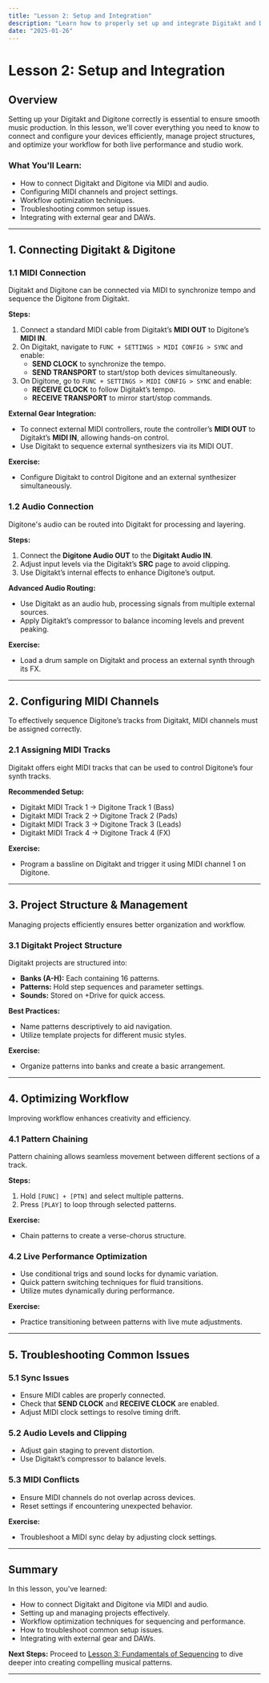 ```yaml
---
title: "Lesson 2: Setup and Integration"
description: "Learn how to properly set up and integrate Digitakt and Digitone for a seamless workflow."
date: "2025-01-26"
---
```


# Lesson 2: Setup and Integration

## Overview
Setting up your Digitakt and Digitone correctly is essential to ensure smooth music production. In this lesson, we'll cover everything you need to know to connect and configure your devices efficiently, manage project structures, and optimize your workflow for both live performance and studio work.

### **What You'll Learn:**
- How to connect Digitakt and Digitone via MIDI and audio.
- Configuring MIDI channels and project settings.
- Workflow optimization techniques.
- Troubleshooting common setup issues.
- Integrating with external gear and DAWs.

---

## 1. Connecting Digitakt & Digitone

### **1.1 MIDI Connection**
Digitakt and Digitone can be connected via MIDI to synchronize tempo and sequence the Digitone from Digitakt.

**Steps:**
1. Connect a standard MIDI cable from Digitakt’s **MIDI OUT** to Digitone’s **MIDI IN**.
2. On Digitakt, navigate to `FUNC + SETTINGS > MIDI CONFIG > SYNC` and enable:
   - **SEND CLOCK** to synchronize the tempo.
   - **SEND TRANSPORT** to start/stop both devices simultaneously.
3. On Digitone, go to `FUNC + SETTINGS > MIDI CONFIG > SYNC` and enable:
   - **RECEIVE CLOCK** to follow Digitakt’s tempo.
   - **RECEIVE TRANSPORT** to mirror start/stop commands.

**External Gear Integration:**
- To connect external MIDI controllers, route the controller’s **MIDI OUT** to Digitakt’s **MIDI IN**, allowing hands-on control.
- Use Digitakt to sequence external synthesizers via its MIDI OUT.

**Exercise:**
- Configure Digitakt to control Digitone and an external synthesizer simultaneously.

### **1.2 Audio Connection**
Digitone's audio can be routed into Digitakt for processing and layering.

**Steps:**
1. Connect the **Digitone Audio OUT** to the **Digitakt Audio IN**.
2. Adjust input levels via the Digitakt’s **SRC** page to avoid clipping.
3. Use Digitakt’s internal effects to enhance Digitone’s output.

**Advanced Audio Routing:**
- Use Digitakt as an audio hub, processing signals from multiple external sources.
- Apply Digitakt’s compressor to balance incoming levels and prevent peaking.

**Exercise:**
- Load a drum sample on Digitakt and process an external synth through its FX.

---

## 2. Configuring MIDI Channels
To effectively sequence Digitone’s tracks from Digitakt, MIDI channels must be assigned correctly.

### **2.1 Assigning MIDI Tracks**
Digitakt offers eight MIDI tracks that can be used to control Digitone’s four synth tracks.

**Recommended Setup:**
- Digitakt MIDI Track 1 → Digitone Track 1 (Bass)
- Digitakt MIDI Track 2 → Digitone Track 2 (Pads)
- Digitakt MIDI Track 3 → Digitone Track 3 (Leads)
- Digitakt MIDI Track 4 → Digitone Track 4 (FX)

**Exercise:**
- Program a bassline on Digitakt and trigger it using MIDI channel 1 on Digitone.

---

## 3. Project Structure & Management
Managing projects efficiently ensures better organization and workflow.

### **3.1 Digitakt Project Structure**
Digitakt projects are structured into:
- **Banks (A-H):** Each containing 16 patterns.
- **Patterns:** Hold step sequences and parameter settings.
- **Sounds:** Stored on +Drive for quick access.

**Best Practices:**
- Name patterns descriptively to aid navigation.
- Utilize template projects for different music styles.

**Exercise:**
- Organize patterns into banks and create a basic arrangement.

---

## 4. Optimizing Workflow
Improving workflow enhances creativity and efficiency.

### **4.1 Pattern Chaining**
Pattern chaining allows seamless movement between different sections of a track.

**Steps:**
1. Hold `[FUNC] + [PTN]` and select multiple patterns.
2. Press `[PLAY]` to loop through selected patterns.

**Exercise:**
- Chain patterns to create a verse-chorus structure.

### **4.2 Live Performance Optimization**
- Use conditional trigs and sound locks for dynamic variation.
- Quick pattern switching techniques for fluid transitions.
- Utilize mutes dynamically during performance.

**Exercise:**
- Practice transitioning between patterns with live mute adjustments.

---

## 5. Troubleshooting Common Issues

### **5.1 Sync Issues**
- Ensure MIDI cables are properly connected.
- Check that **SEND CLOCK** and **RECEIVE CLOCK** are enabled.
- Adjust MIDI clock settings to resolve timing drift.

### **5.2 Audio Levels and Clipping**
- Adjust gain staging to prevent distortion.
- Use Digitakt’s compressor to balance levels.

### **5.3 MIDI Conflicts**
- Ensure MIDI channels do not overlap across devices.
- Reset settings if encountering unexpected behavior.

**Exercise:**
- Troubleshoot a MIDI sync delay by adjusting clock settings.

---

## Summary
In this lesson, you've learned:

- How to connect Digitakt and Digitone via MIDI and audio.
- Setting up and managing projects effectively.
- Workflow optimization techniques for sequencing and performance.
- How to troubleshoot common setup issues.
- Integrating with external gear and DAWs.

**Next Steps:** Proceed to [Lesson 3: Fundamentals of Sequencing](../module1/lesson3) to dive deeper into creating compelling musical patterns.

---
